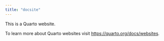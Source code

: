 ```yaml
---
title: "docsite"
---
```


This is a Quarto website.

To learn more about Quarto websites visit <https://quarto.org/docs/websites>.
